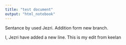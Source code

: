 ```yaml
---
title: "test document"
output: "html_notebook"
---
```


Sentance by used Jezri. 
Addition form new branch.

I, Jezri have added a new line. 
This is my edit from keelan
